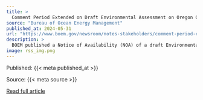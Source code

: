 ```yaml
---
title: >
  Comment Period Extended on Draft Environmental Assessment on Oregon Offshore Wind Leasing Activities
source: "Bureau of Ocean Energy Management"
published_at: 2024-05-31
url: "https://www.boem.gov/newsroom/notes-stakeholders/comment-period-extended-draft-environmental-assessment-oregon-offshore"
description: >
  BOEM published a Notice of Availability (NOA) of a draft Environmental Assessment (EA) for Commercial Wind Lease Issuance in two Wind Energy Areas (WEAs) designated off the coast of Oregon, along with a 30-day comment period.
image: rss_img.png
---
```



  Published: {{< meta published_at >}}
  

  Source: {{< meta source >}}
  

  [Read full article]({{< meta url >}}){target='blank'}
  

